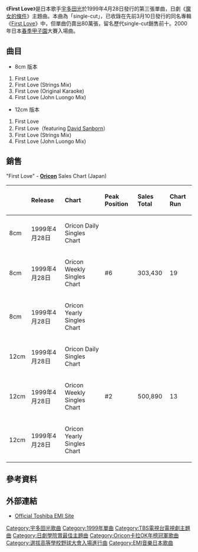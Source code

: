 {{Redirect-multi|2|First Love|First Love (單曲)|其他名稱相似的條目|初戀}}
{{Single infobox
|Name = First Love
|Cover = Utada Hikaru - First Love.jpg
|Artist = [[宇多田光|宇多田光]]
|from Album = [[First_Love_(宇多田光專輯)|First Love]]
|Released = 1999年4月28日
|Format = CD, Regular Single
|Recorded = 1998年11月-12月
|Genre = [[J-Pop|J-Pop]]
|Length = N/A
|Label = [[EMI_Music_Japan|EMI Music Japan]]
|Writer = [[宇多田光|宇多田光]]
|Producer = [[宇多田光|宇多田光]]
| Certification  = *三白金唱片（[[日本唱片協會|日本唱片協會]]）
|Chart position = -{}-
* <small>(8cm)</small> #6 <small>([[Japan|Japan]])</small>*<small>(12cm)</small> #2 <small>([[Japan|Japan]])</small> 
|Reviews = 
|Last single = [[Movin'_on_without_you|Movin' on without you]] <br />(1999)
|This single = '''First Love''' <br />(1999)
|Next single = [[Addicted_To_You|Addicted To You]] <br />(1999)
| Misc        = {{Extra album cover 2
  | Upper caption =  8cm版本封面
  | Type = [[Single|Single]]
  | Cover = 
  }}
}}

《'''First Love'''》是日本歌手[[宇多田光|宇多田光]]於1999年4月28日發行的第三張單曲，日劇《[[魔女的條件|魔女的條件]]》主題曲。本曲為「single-cut」，已收錄在先前3月10日發行的同名專輯《[[First_Love_(宇多田光專輯)|First Love]]》中，但單曲仍賣出80萬張，留名歷代single-cut銷售前十。2000年日本[[春季甲子園|春季甲子園]]大賽入場曲。

== 曲目 ==
* 8cm 版本
# First Love
# First Love (Strings Mix)
# First Love (Original Karaoke)
# First Love (John Luongo Mix)

* 12cm 版本
# First Love
# First Love（featuring [[David_Sanborn|David Sanborn]]）
# First Love (Strings Mix)
# First Love (John Luongo Mix)

== 銷售 ==
"First Love" - '''[[Oricon|Oricon]]''' Sales Chart (Japan)
{| class="wikitable" width="575px"
!align="left"|
!align="left"|Release
!align="left"|Chart
!align="left"|Peak Position
!align="left"|Sales Total
!align="left"|Chart Run
|-
|align="left"|8cm
|align="left"|1999年4月28日
|align="left"|Oricon Daily Singles Chart
|align="left"|
|align="left"|
|align="left"|
|-
|align="left"|8cm
|align="left"|1999年4月28日
|align="left"|Oricon Weekly Singles Chart
|align="left"|#6
|align="left"|303,430
|align="left"|19
|-
|align="left"|8cm
|align="left"|1999年4月28日
|align="left"|Oricon Yearly Singles Chart
|align="left"|
|align="left"|
|align="left"|
|-
|align="left"|12cm
|align="left"|1999年4月28日
|align="left"|Oricon Daily Singles Chart
|align="left"|
|align="left"|
|align="left"|
|-
|align="left"|12cm
|align="left"|1999年4月28日
|align="left"|Oricon Weekly Singles Chart
|align="left"|#2
|align="left"|500,890
|align="left"|13
|-
|align="left"|12cm
|align="left"|1999年4月28日
|align="left"|Oricon Yearly Singles Chart
|align="left"|
|align="left"|
|align="left"|
|}

== 參考資料 ==
{{Reflist}}

== 外部連結 ==
* [https://web.archive.org/web/20080926100557/http://www.toshiba-emi.co.jp/hikki/ Official Toshiba EMI Site] 

{{Utada Hikaru songs}}
{{Oricon卡拉OK年榜冠軍|1999年}}
{{日劇學院賞最佳電視劇歌曲}}
{{TV LIFE年度日劇大賞最佳主題曲獎}}
{{選拔高等學校野球大會入場進行曲}}

[[Category:宇多田光歌曲|Category:宇多田光歌曲]]
[[Category:1999年單曲|Category:1999年單曲]]
[[Category:TBS電視台電視劇主題曲|Category:TBS電視台電視劇主題曲]]
[[Category:日劇學院賞最佳主題曲|Category:日劇學院賞最佳主題曲]]
[[Category:Oricon卡拉OK年榜冠軍歌曲|Category:Oricon卡拉OK年榜冠軍歌曲]]
[[Category:選拔高等學校野球大會入場進行曲|Category:選拔高等學校野球大會入場進行曲]]
[[Category:EMI音樂日本歌曲|Category:EMI音樂日本歌曲]]